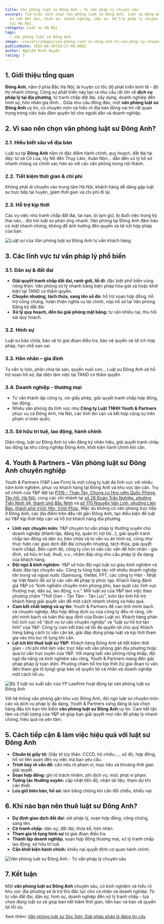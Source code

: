 ```yaml
---
title: Văn phòng luật sư Đông Anh – Tư vấn pháp lý chuyên sâu
excerpt: Tìm hiểu cách chọn văn phòng luật sư Đông Anh, luật sư Đông Anh chuyên
  tư vấn đất đai, hình sự, doanh nghiệp, dân sự. Hỗ trợ pháp lý chuyên nghiệp
  tại Hà Nội.
category: Luật sư Hà Nội
tags:
  - văn phòng luật sư Đông Anh
image: ~/assets/images/van-phong-luat-su-dong-anh-tu-van-phap-ly-chuyen-sau.png
publishDate: 2025-06-30T10:27:00.000Z
author: Nghiêm Minh Huyền
rating: 5
---
```

## 1. Giới thiệu tổng quan

**Đông Anh**, nằm ở phía Bắc Hà Nội, là huyện có tốc độ phát triển kinh tế - đô thị nhanh chóng. Cộng sự phát triển này tạo ra nhu cầu rất lớn về **dịch vụ pháp lý tại địa phương**, từ tranh chấp đất đai, xây dựng, doanh nghiệp đến hình sự, hôn nhân gia đình… Giữa nhu cầu đông đảo, một **văn phòng luật sư Đông Anh** uy tín, có chuyên môn và hiểu rõ địa bàn đóng vai trò rất quan trọng trong việc bảo đảm quyền lợi cho người dân và doanh nghiệp.

## 2. Vì sao nên chọn văn phòng luật sư Đông Anh?

### 2.1. Hiểu biết sâu về địa bàn

Luật sư tại **Đông Anh** nắm rõ đặc điểm hành chính, quy hoạch, đất đai tại đây: từ xã Cổ Loa, Uy Nỗ đến Thụy Lâm, Xuân Nộn… dẫn đến xử lý hồ sơ nhanh chóng và chính xác hơn so với các văn phòng trong nội thành.

### 2.2. Tiết kiệm thời gian & chi phí

Không phải di chuyển vào trung tâm Hà Nội, khách hàng dễ dàng gặp luật sư trực tiếp tại huyện, giảm thời gian và chi phí đi lại.

### 2.3. Hỗ trợ kịp thời

Các vụ việc như tranh chấp đất đai, tai nạn, bị tạm giữ, bị đuổi việc trong kỳ thai sản… đòi hỏi luật sư phản ứng nhanh. Văn phòng tại Đông Anh đảm bảo có mặt nhanh chóng, không để ảnh hưởng đến quyền và lợi ích hợp pháp của bạn.

![Luật sư của Văn phòng luật sư Đông Anh tư vấn khách hàng](~/assets/images/luat-su-cua-van-phong-luat-su-dong-anh-tu-van-khach-hang-2.jpg "Luật sư của Văn phòng luật sư Đông Anh tư vấn khách hàng")

## 3. Các lĩnh vực tư vấn pháp lý phổ biến

### 3.1. Dân sự & đất đai

* **Giải quyết tranh chấp đất đai, ranh giới, lối đi:** đặc biệt phổ biến vùng nông thôn. Văn phòng xử lý nhanh bằng biện pháp hòa giải xã hoặc khởi kiện tại TAND có thẩm quyền.
* **Chuyển nhượng, tách thửa, sang tên sổ đỏ:** hỗ trợ soạn hợp đồng, hỗ trợ công chứng, hoàn thiện nghĩa vụ tài chính, nộp hồ sơ tại Văn phòng Đăng ký đất đai.
* **Xử lý quy hoạch, đền bù giải phóng mặt bằng:** tư vấn khiếu nại, thu hồi sai quy hoạch.

### 3.2. Hình sự

Luật sư bào chữa, bảo vệ từ giai đoạn điều tra, bảo vệ quyền và lợi ích hợp pháp, hạn chế oan sai.

### 3.3. Hôn nhân – gia đình

Tư vấn ly hôn, phân chia tài sản, quyền nuôi con… Luật sư Đông Anh sẽ hỗ trợ soạn hồ sơ, đại diện làm việc tại TAND có thẩm quyền.

### 3.4. Doanh nghiệp - thương mại

* Tư vấn thành lập công ty, xin giấy phép, giải quyết tranh chấp hợp đồng, lao động…
* Nhiều văn phòng đa lĩnh vực như **Công ty Luật TNHH Youth & Partners** phục vụ cả Đông Anh, Hà Nội, các tỉnh lân cận và kết hợp cộng sự trên phạm vi toàn quốc.

### 3.5. Sở hữu trí tuệ, lao động, hành chính

Diện rộng, luật sư Đông Anh tư vấn đăng ký nhãn hiệu, giải quyết tranh chấp lao động tại khu công nghiệp Đông Anh, khởi kiện hành chính khi cần.

## 4. Youth & Partners – Văn phòng luật sư Đông Anh chuyên nghiệp

Youth & Partners (Y&P Law Firm) là một công ty luật đa lĩnh vực với nhiều năm kinh nghiệm, phục vụ khách hàng tại Đông Anh và khu vực lân cận. Trụ sở chính của Y&P đặt tại [P316 – Tháp Tây, Chung cư Học viện Quốc Phòng, Tây Hồ, Hà Nội](https://share.google/IkEcpUKMvM01DjtHP), cùng các chi nhánh tại [số 26 Đoàn Trần Nghiệp, phường Tiền Ninh Vệ, thành phố Bắc Ninh](https://g.co/kgs/6x6gahC) và [số 170 Nguyễn Văn Linh, phường Liên Bảo, thành phố Vĩnh Yên, Vĩnh Phúc](https://g.co/kgs/hTwNWwc). Mặc dù không có văn phòng trực tiếp ở Đông Anh, các địa điểm trên đều rất gần Đông Anh, tạo điều kiện để luật sư Y&P kịp thời tiếp cận và hỗ trợ khách hàng địa phương.

* **Lĩnh vực chuyên môn:** Y&P chuyên tư vấn pháp lý thường xuyên cho doanh nghiệp (thành lập, đăng ký, quản trị nội bộ…), giải quyết tranh chấp lao động và dân sự, bào chữa và tư vấn vụ án hình sự, cũng như thực hiện các giao dịch đất đai (chuyển nhượng, tách thửa, giải quyết tranh chấp). Bên cạnh đó, công ty còn tư vấn các vấn đề hôn nhân - gia đình, sở hữu trí tuệ, thuế, v.v., nhằm đáp ứng nhu cầu pháp lý đa dạng của khách hàng.
* **Đội ngũ & kinh nghiệm:** Y&P sở hữu đội ngũ luật sư giàu kinh nghiệm và được đào tạo chuyên sâu. Công ty từng hợp tác với nhiều doanh nghiệp lớn trong và ngoài nước (Samsung, Viettel, FPT, các công ty Hàn - Nhật tại Việt Nam) để xử lý các vấn đề pháp lý phức tạp. Khách hàng đánh giá Y&P có “kinh nghiệm chuyên môn phong phú, bao quát các lĩnh vực thương mại, dân sự, lao động, v.v.”. Mỗi luật sư của Y&P làm việc theo phương châm “Thời Gian - Tận Tâm - Tận Lực”, luôn tận tình hỗ trợ khách hàng giải quyết vấn đề một cách nhanh chóng và hiệu quả.
* **Cam kết chất lượng và uy tín:** Youth & Partners đề cao tính minh bạch và chuyên nghiệp. Mọi hợp đồng dịch vụ của công ty đều rõ ràng, chi phí minh bạch và tuân thủ quy định của Đoàn Luật sư. Khách hàng phản hồi tích cực về “dịch vụ tư vấn chuyên nghiệp” và “luật sư hỗ trợ tận tình” của Y&P. Công ty cam kết bảo vệ tối đa quyền lợi cho quý Khách hàng bằng cách tư vấn cặn kẽ, giải đáp đúng pháp luật và kịp thời tham gia vào thủ tục tố tụng khi cần.
* **Lợi ích khi thuê luật sư Y&P:** Khách hàng Đông Anh sẽ tiết kiệm thời gian - chi phí nhờ làm việc trực tiếp với văn phòng gần địa phương hoặc qua tư vấn trực tuyến của Y&P. Với mạng lưới văn phòng rộng khắp, đội ngũ đa năng và kinh nghiệm sâu rộng, Youth & Partners mang đến giải pháp pháp lý toàn diện. Phương châm hỗ trợ kịp thời (từ giai đoạn tư vấn đến tham gia tố tụng) giúp bảo vệ quyền lợi cá nhân và doanh nghiệp một cách tối ưu.

![Bộ 3 luật sư xuất sắc của YP Lawfirm hoạt động tại văn phòng luật sư Đông Anh](~/assets/images/bo-3-luat-su-xuat-sac-cua-yp-lawfirm-hoat-dong-tai-van-phong-luat-su-dong-anh.png "Bộ 3 luật sư xuất sắc của YP Lawfirm hoạt động tại văn phòng luật sư Đông Anh")

Với hệ thống văn phòng gần khu vực Đông Anh, đội ngũ luật sư chuyên môn cao và dịch vụ pháp lý đa dạng, Youth & Partners xứng đáng là lựa chọn hàng đầu khi bạn tìm kiếm **văn phòng luật sư Đông Anh** uy tín. Cam kết tận tâm và chất lượng của Y&P sẽ giúp bạn giải quyết mọi vấn đề pháp lý nhanh chóng, hiệu quả và yên tâm.

## 5. Cách tiếp cận & làm việc hiệu quả với luật sư Đông Anh

* **Chuẩn bị giấy tờ:** Giấy tờ tùy thân: CCCD, hộ chiếu,..., sổ đỏ, hợp đồng, hồ sơ liên quan đến vụ việc mà bạn yêu cầu.
* **Trình bày rõ vấn đề:** cần nêu rõ phạm vi, mục tiêu và khoảng thời gian giải quyết.
* **Soạn hợp đồng:** ghi rõ trách nhiệm, phí dịch vụ, mức phạt vi phạm.
* **Tương tác thường xuyên:** cập nhật tiến độ, nhận tài liệu, tham dự khi cần thiết.
* **Lưu giữ biên bản, hồ sơ:** làm bằng chứng khi cần đối chiếu, khiếu nại.

## 6. Khi nào bạn nên thuê luật sư Đông Anh?

* **Dự định giao dịch đất đai:** xét pháp lý, soạn hợp đồng, công chứng, sang tên.
* **Có tranh chấp:** dân sự, đất đai, thừa kế, hôn nhân.
* **Tham gia tố tụng hình sự** từ giai đoạn điều tra.
* **Thành lập doanh nghiệp**, soạn hợp đồng thương mại, xử lý tranh chấp lao động, sở hữu trí tuệ.
* **Cần khởi kiện hành chính:** khiếu nại quyết định cơ quan hành chính.

![Văn phòng luât sư Đông Anh - Tư vấn pháp lý chuyên sâu](~/assets/images/van-phong-luat-su-dong-anh-tu-van-phap-ly-chuyen-sau.png "Văn phòng luât sư Đông Anh - Tư vấn pháp lý chuyên sâu")

## 7. Kết luận

Một **văn phòng luật sư Đông Anh** chuyên sâu, có kinh nghiệm và hiểu rõ khu vực địa phương sẽ là trợ thủ đắc lực cho cá nhân và doanh nghiệp. Từ tư vấn đất đai, dân sự, hình sự, doanh nghiệp đến xử lý tranh chấp - lựa chọn đúng luật sư sẽ giúp bạn tiết kiệm thời gian, tiền bạc và bảo vệ quyền lợi tối ưu.

Xem thêm: [Văn phòng luật sư Sóc Sơn: Giải pháp pháp lý đáng tin cậy](https://yplawfirm.vn/tin-tuc/van-phong-luat-su-soc-son-giai-phap-phap-ly-dang-tin-cay)
